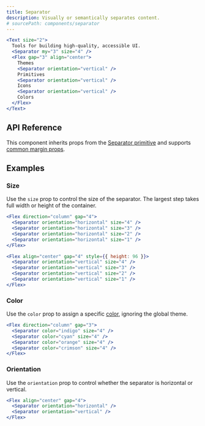 ```yaml
---
title: Separator
description: Visually or semantically separates content.
# sourcePath: components/separator
---
```


```jsx live=true
<Text size="2">
  Tools for building high-quality, accessible UI.
  <Separator my="3" size="4" />
  <Flex gap="3" align="center">
    Themes
    <Separator orientation="vertical" />
    Primitives
    <Separator orientation="vertical" />
    Icons
    <Separator orientation="vertical" />
    Colors
  </Flex>
</Text>
```

## API Reference

This component inherits props from the [Separator primitive](/primitives/docs/components/separator) and supports [common margin props](/themes/docs/theme/layout#margin-props).


## Examples

### Size

Use the `size` prop to control the size of the separator. The largest step takes full width or height of the container.

```jsx live="true"
<Flex direction="column" gap="4">
  <Separator orientation="horizontal" size="4" />
  <Separator orientation="horizontal" size="3" />
  <Separator orientation="horizontal" size="2" />
  <Separator orientation="horizontal" size="1" />
</Flex>
```

```jsx live="true"
<Flex align="center" gap="4" style={{ height: 96 }}>
  <Separator orientation="vertical" size="4" />
  <Separator orientation="vertical" size="3" />
  <Separator orientation="vertical" size="2" />
  <Separator orientation="vertical" size="1" />
</Flex>
```

### Color

Use the `color` prop to assign a specific [color](/themes/docs/theme/color), ignoring the global theme.

```jsx live=true
<Flex direction="column" gap="3">
  <Separator color="indigo" size="4" />
  <Separator color="cyan" size="4" />
  <Separator color="orange" size="4" />
  <Separator color="crimson" size="4" />
</Flex>
```

### Orientation

Use the `orientation` prop to control whether the separator is horizontal or vertical.

```jsx live="true"
<Flex align="center" gap="4">
  <Separator orientation="horizontal" />
  <Separator orientation="vertical" />
</Flex>
```
